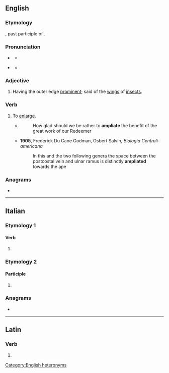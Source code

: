==English==

===Etymology===
{{etyl|la|en}} {{lena}} {{m|la|ampliātus}}, past participle of {{m|la|ampliō||to make wider}}.

===Pronunciation===
* {{q|adjective}} {{IPA|en|/ˈæmpliət/}}
** {{audio|en|LL-Q1860 (eng)-Vealhurl-ampliate1.wav|Audio (UK)}}
* {{q|verb}} {{IPA|en|/ˈæmplieɪt/}}
** {{audio|en|LL-Q1860 (eng)-Vealhurl-ampliate2.wav|Audio (UK)}}

===Adjective===
{{en-adj}}

# {{lb|en|zoology}} Having the outer edge [[prominent]]; said of the [[wing]]s of [[insect]]s.

===Verb===
{{en-verb}}

# {{lb|en|transitive|obsolete}} To [[enlarge]].
#*{{RQ:Joseph Hall Select Thoughts}}
#*:How glad should we be rather to '''ampliate''' the benefit of the great work of our Redeemer
#* '''1905''', Frederick Du Cane Godman, ‎Osbert Salvin, ''Biologia Centrali-americana''
#*: In this and the two following genera the space between the postcostal vein and ulnar ramus is distinctly '''ampliated''' towards the ape

{{Webster 1913}}

===Anagrams===
* {{anagrams|en|a=aaeilmpt|Palamite}}

[[Category:English heteronyms]]

----

==Italian==

===Etymology 1===

====Verb====
{{head|it|verb form}}

# {{inflection of|it|ampliare||2|p|pres|ind//sub|;|2|p|impr}}

===Etymology 2===

====Participle====
{{head|it|past participle form|g=f-p}}

# {{feminine plural of|it|ampliato}}

===Anagrams===
* {{anagrams|it|a=aaeilmpt|impalate|palamite}}

----

==Latin==

===Verb===
{{la-verb-form|ampliāte}}

# {{inflection of|la|ampliō||2|p|pres|actv|impr}}